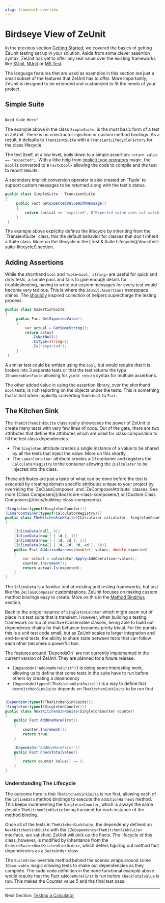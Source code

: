 ```yaml
---
slug: framework-overview
---
```


# Birdseye View of ZeUnit

In the previous section [Getting Started](/), we covered the basics of getting ZeUnit testing set up in your solution.  Aside from some clever assertion syntax, ZeUnit has yet to offer any real value over the existing frameworks like <a href="https://xunit.net/" target="_blank">XUnit</a>, <a href="https://nunit.org/" target="_blank">NUnit</a> or <a href="https://learn.microsoft.com/en-us/dotnet/core/testing/unit-testing-with-mstest" target="_blank">MS Test</a>. 

<Notes title="Make ZeUnit Yours">
The language features that are used as examples in this section are just a small subset of the features that ZeUnit has to offer.  More importantly, ZeUnit is designed to be extended and customized to fit the needs of your project.  
</Notes>

## Simple Suite

```csharp

Need Code Here?

```

The example above in the class `SimpleSuite`, is the most basic form of a test in ZeUnit.  There is no constructor injection or custom method bindings.  As a result, it defaults to `TransientSuite` with a `TransientLifecycleFactory` for the class lifecycle.

The test itself, at a low level, boils down to a simple assertion: `return value == "expected";`.   With a little help from <a href="https://learn.microsoft.com/en-us/dotnet/csharp/language-reference/operators/user-defined-conversion-operators" target="_blank">implicit type operators</a> magic, the `bool` is converted to a `Fact<bool>` allowing the code to compile and the test to report results. 

<Notes>
A secondary implicit conversion operator is also created on `Tuple<bool, string>` to support custom messages to be returned along with the test's status.
</Notes>

```csharp
public class SimpleSuite : TransientSuite
{
     public Fact GetExpectedValueWithMessage()
     {       
         return (actual == "expected", $"Expected value does not match {actual}!!");
     }
 }
```

<Notes title="Suite Lifecycle">
The example above explicitly defines the lifecycle by inheriting from the `TransientSuite` class, this the default behavior for classes that don't inherit a Suite class.  More on the lifecycle in the [Test & Suite Lifecycle](/docs/test-suite-lifecycle/) section.
</Notes>

## Adding Assertions

While the shorthand `bool` and `Tuple<bool, string>` are useful for quick and dirty tests, a simple pass and fails to give enough details for troubleshooting, having to write out custom messages for every test would become very tedious.  This is where the `ZeUnit.Assertions` namespace shines.  The <a href="https://docs.shouldly.org/documentation/getting-started" target="_blank">shouldly</a> inspired collection of helpers supercharge the testing process.

```csharp
public class AssertionSuite
{
     public Fact GetExpectedValue()
     {   
         var actual = GetSomeString();    
         return actual
            .IsNotNull()
            .IsType<string>()
            .Is("expected");
     }
 }
``` 

A similar test could be written using the `bool`, but would require that it is broken into 3 separate tests or that the test returns the type `IEnumerable<Fact>` allowing for `yield return` syntax for multiple assertions.

The other added value in using the assertion library, over the shorthand `bool` tests, is rich reporting on the objects under the tests.  This is something that is lost when implicitly converting from `bool` to `Fact`.

## The Kitchen Sink

The `TheKitchenSinkSuite` class really showcases the power of ZeUnit to create many tests with very few lines of code.  Out of the gate, there are two attributes that define the attributes which are used for class composition to fill the test class dependencies.

- The `Singleton` attribute creates a single instance of a value to be shared by all the tests that inject the value.  More on this shortly.
- The `LamarContainer` attribute creates a DI container and registers the `CalculatorRegistry` to the container allowing the `ICalculator` to be injected into the class.

<Notes title="Class Composition">
These attributes are just a taste of what can be done before the test is executed by creating domain specific attributes unique to your project by overriding the `ZeClassComposer` and `ZeComposerAttribute` classes.  See more [Class Composers](/docs/core-class-composers/) or [Custom Class Composers](/docs/building-class-composers/).
</Notes>

```csharp
[Singleton(typeof(SingletonCounter))]
[LamarContainer(typeof(CalculatorRegistry))]
public class TheKitchenSinkSuite(ICalculator calculator, SingletonCounter counter)
{

    [InlineData(null, 0)]
    [InlineData(new[] { 1d }, 1)]
    [InlineData(new[] { 1d, 2d }, 3)]
    [InlineData(new[] { 1d, 2d, 3d, 4d }, 10)]
    public Fact AdditionHarness(double[] values, double expected)
    {            
        var actual = calculator.Apply<AddOperation>(values);
        counter.Increment();
        return actual.Is(expected);
    }    
}
```
The `InlineData` is a familiar tool of existing unit testing frameworks, but just like the `ZeClassComposer` customizations, ZeUnit focuses on making custom method bindings easy to create.  More on this in the [Method Bindings](/docs/core-method-binders/) section.

Back to the single instance of `SingletonCounter` which might seem out of place in a test suite that is transient.  However, when building a testing framework on top of reactive IObservable classes, being able to build out dependency chains for that behavior becomes pretty trivial.  For the purists this is a unit test code smell, but as ZeUnit scales to larger integration and end-to-end tests, the ability to share state between tests that can follow each other becomes a powerful tool.

<Warning title="Prototype">
The features around `DependsOn` are not currently implemented in the current version of ZeUnit.  They are planned for a future release.
</Warning>

- `[DependsOn("AddOneMoreFirst")]` is doing some interesting work, allowing us to define that some tests in the suite have to run before others by creating a dependency
- `[DependsOn(typeof(TheKitchenSinkSuite))]` is a way to define that `NextKitchenSinkSuite` depends on `TheKitchenSinkSuite` to be run first 


```csharp

[DependsOn(typeof(TheKitchenSinkSuite))]
[Singleton(typeof(SingletonCounter))]
public class NextKitchenSinkSuite(SingletonCounter counter)
{
    public Fact AddOneMoreFirst()
    {            
        counter.Increment();
        return true;
    }    

    [DependsOn("AddOneMoreFirst")]
    public Fact CheckTotalValue()
    {                    
        return counter.Value() == 5;
    }    
}
```

### Understanding The Lifecycle 

The outcome here is that `TheKitchenSinkSuite` is run first, allowing each of the `InlineData` method bindings to execute the `AdditionHarness` method.  This keeps incrementing the `SingletonCounter`, which is always the same despite `TheKitchenSinkSuite` being transient for each instance of the method binding.

Once all of the tests in `TheKitchenSinkSuite`, the dependency defined on `NextKitchenSinkSuite` with the `IZeDependency<TheKitchenSinkSuite>` interface, are satisfied, ZeUnit will pick up the Facts.  The lifecycle of this class, however, is modified by inheritance from the `OrderedSuite<NextKitchenSinkOrder>`, which defers figuring out method fact dependencies as a `SuiteOrder` class.

The `SuiteOrder` override method behind the scenes wraps around some `IObservable` magic allowing tests to shake out dependencies as they complete.  The sudo code definition in the none functional example above would require that the Fact `AddOneMoreFirst` is run before `CheckTotalValue` is run.  This makes the Counter value 5 and the final test pass.

---

Next Section: [Testing a Calculator](/docs/example-calculator-tests/)